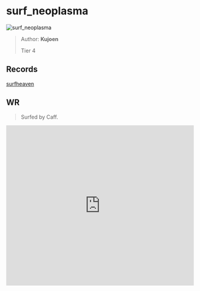 
# surf_neoplasma

![surf_neoplasma](https://raw.githubusercontent.com/Sayt123/SurfMapPics/Maps-and-bonuses/csgo/surf_neoplasma.jpg)

> Author: **Kujoen**
>
> Tier 4

## Records

[surfheaven](https://surfheaven.eu/map/surf_neoplasma)

## WR

> Surfed by Caff.

<iframe
width="100%"
height="430"
src="https://www.youtube.com/embed/zPFYyeZgd2c"
frameborder="0"
allow="accelerometer; autoplay; clipboard-write; encrypted-media; gyroscope; picture-in-picture"
allowFullScreen
/>

```md

[Surf Timer] - Caff finished in 02:03:13 (WR -00:02:59). Improving by 00:02:78
[Surf Timer] - Caff beat the map record! Rank: 1/575

Previous WR holder: jalole


```
                